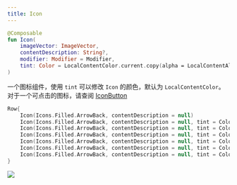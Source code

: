 ```yaml
---
title: Icon
---
```



```kotlin
@Composable
fun Icon(
    imageVector: ImageVector,
    contentDescription: String?,
    modifier: Modifier = Modifier,
    tint: Color = LocalContentColor.current.copy(alpha = LocalContentAlpha.current)
)
```


一个图标组件，使用 `tint` 可以修改 `Icon` 的颜色，默认为 `LocalContentColor`。对于一个可点击的图标，请查阅 
[IconButton](./iconbutton.mdx)

``` kotlin
Row{
    Icon(Icons.Filled.ArrowBack, contentDescription = null)
    Icon(Icons.Filled.ArrowBack, contentDescription = null, tint = Color.Gray)
    Icon(Icons.Filled.ArrowBack, contentDescription = null, tint = Color.Red)
    Icon(Icons.Filled.ArrowBack, contentDescription = null, tint = Color.DarkGray)
    Icon(Icons.Filled.ArrowBack, contentDescription = null, tint = Color.Magenta)
    Icon(Icons.Filled.ArrowBack, contentDescription = null, tint = Color.Yellow)
    Icon(Icons.Filled.ArrowBack, contentDescription = null, tint = Color.Cyan)
}
```


<img src={demo} />